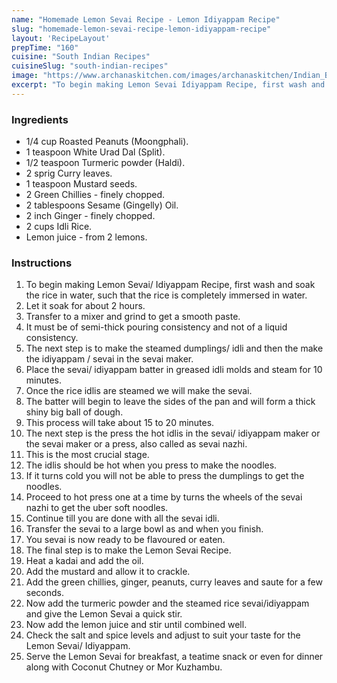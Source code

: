 ---
name: "Homemade Lemon Sevai Recipe - Lemon Idiyappam Recipe"
slug: "homemade-lemon-sevai-recipe-lemon-idiyappam-recipe"
layout: 'RecipeLayout'
prepTime: "160"
cuisine: "South Indian Recipes"
cuisineSlug: "south-indian-recipes"
image: "https://www.archanaskitchen.com/images/archanaskitchen/Indian_Breakfast_Tiffins/Homemade_Lemon_Yelumcha_Sevai_Recipe_Idiyappam_Ottu_Shavige-5_1600.jpg"
excerpt: "To begin making Lemon Sevai Idiyappam Recipe, first wash and soak the rice in water, such that the rice is completely immersed in water"
---

### Ingredients

- 1/4 cup Roasted Peanuts (Moongphali).
- 1 teaspoon White Urad Dal (Split).
- 1/2 teaspoon Turmeric powder (Haldi).
- 2 sprig Curry leaves.
- 1 teaspoon Mustard seeds.
- 2 Green Chillies - finely chopped.
- 2 tablespoons Sesame (Gingelly) Oil.
- 2 inch Ginger - finely chopped.
- 2 cups Idli Rice.
- Lemon juice - from 2 lemons.

### Instructions

1. To begin making Lemon Sevai/ Idiyappam Recipe, first wash and soak the rice in water, such that the rice is completely immersed in water.
1. Let it soak for about 2 hours.
1. Transfer to a mixer and grind to get a smooth paste.
1. It must be of semi-thick pouring consistency and not of a liquid consistency.
1. The next step is to make the steamed dumplings/ idli and then the make the idiyappam / sevai in the sevai maker.
1. Place the sevai/ idiyappam batter in greased idli molds and steam for 10 minutes.
1. Once the rice idlis are steamed we will make the sevai.
1. The batter will begin to leave the sides of the pan and will form a thick shiny big ball of dough.
1. This process will take about 15 to 20 minutes.
1. The next step is the press the hot idlis in the sevai/ idiyappam maker or the sevai maker or a press, also called as sevai nazhi.
1. This is the most crucial stage.
1. The idlis should be hot when you press to make the noodles.
1. If it turns cold you will not be able to press the dumplings to get the noodles.
1. Proceed to hot press one at a time by turns the wheels of the sevai nazhi to get the uber soft noodles.
1. Continue till you are done with all the sevai idli.
1. Transfer the sevai to a large bowl as and when you finish.
1. You sevai is now ready to be flavoured or eaten.
1. The final step is to make the Lemon Sevai Recipe.
1. Heat a kadai and add the oil.
1. Add the mustard and allow it to crackle.
1. Add the green chillies, ginger, peanuts, curry leaves and saute for a few seconds.
1. Now add the turmeric powder and the steamed rice sevai/idiyappam and give the Lemon Sevai a quick stir.
1. Now add the lemon juice and stir until combined well.
1. Check the salt and spice levels and adjust to suit your taste for the Lemon Sevai/ Idiyappam.
1. Serve the Lemon Sevai for breakfast, a teatime snack or even for dinner along with Coconut Chutney or Mor Kuzhambu.
